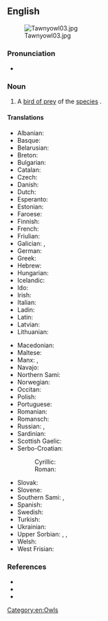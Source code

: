 {{also|tawny-owl}}
==English==
[[Image:Tawnyowl03.jpg|thumb]]

===Pronunciation===
* {{a|RP}} {{IPA|/ˈtɔːni aʊl/|lang=en}}

===Noun===
{{en-noun}}

# A [[bird of prey]] of the [[species]] {{taxlink|Strix aluco|species|noshow=1|ver=1609301}}.

====Translations====
{{trans-top|''Strix aluco''}}
* Albanian: {{t|sq|kukuvajka e pyjeve|f}}
* Basque: {{t|eu|urubi}}
* Belarusian: {{t|be|няясыць шэрая|f}}
* Breton: {{t|br|kaouenn penn-tev}}
* Bulgarian: {{t|bg|горска улулица|f}}
* Catalan: {{t|ca|gamarús|m}}
* Czech: {{t|cs|puštík|m}}
* Danish: {{t+|da|natugle|c}}
* Dutch: {{t+|nl|bosuil|m}}
* Esperanto: {{t|eo|arbara strigo}}
* Estonian: {{t|et|kodukakk}}
* Faroese: {{t|fo|músagjóð}}
* Finnish: {{t+|fi|lehtopöllö}}
* French: {{t+|fr|chouette hulotte|f}}
* Friulian: {{t|fur|catůs}}
* Galician: {{t|gl|curuxa laiona|f}}, {{t+|gl|avelaiona|f}}
* German: {{t+|de|Waldkauz|m}}
* Greek: {{t+|el|χουχουριστής}}
* Hebrew: {{t+|he|לִילִית|f|tr=lilít}}
* Hungarian: {{t+|hu|macskabagoly}}
* Icelandic: {{t|is|náttugla|f}}
* Ido: {{t+|io|hueto}}
* Irish: {{t|ga|ulchabhán donn|m}}
* Italian: {{t+|it|allocco|m}}
* Ladin: {{t|lld|ciuch}}
* Latin: {{t|la|Strix aluco|m}}
* Latvian: {{t|lv|meža pūce}}
* Lithuanian: {{t|lt|naminė pelėda|f}}
{{trans-mid}}
* Macedonian: {{t|mk|шумски був|m}}
* Maltese: {{t|mt|kokka|f}}
* Manx: {{t|gv|hullad ghoan|f}}, {{t|gv|hullad ouyr|f}}
* Navajo: {{t|nv|néʼéshjaaʼ dinilzhinígíí}}
* Northern Sami: {{t|se|bussáskuolfi}}
* Norwegian: {{t|no|kattugle}}
* Occitan: {{t+|oc|caús}}
* Polish: {{t+|pl|puszczyk|m}}
* Portuguese: {{t+|pt|coruja-do-mato|f}}
* Romanian: {{t+|ro|huhurez|m}}
* Romansch: {{t|rm|tschuetta da guaud|f}}
* Russian: {{t|ru|нея́сыть се́рая|f}}, {{t+|ru|нея́сыть|f}}
* Sardinian: {{t|sc|cuccubaju}}
* Scottish Gaelic: {{t|gd|comhachag-dhonn|f}}
* Serbo-Croatian:
*: Cyrillic: {{t|sh|шумска сова|f}}
*: Roman: {{t+|sh|šumska sova|f}}
* Slovak: {{t|sk|sova lesná}}
* Slovene: {{t|sl|lesna sova}}
* Southern Sami: {{t|sma|hamhka}}, {{t|sma|jïjje-snjågloe}}
* Spanish: {{t+|es|cárabo|m}}
* Swedish: {{t+|sv|kattuggla|c}}
* Turkish: {{t+|tr|alaca baykuş}}
* Ukrainian: {{t|uk|сова сіра|f}}
* Upper Sorbian: {{t|hsb|kiwka|f}}, {{t|hsb|wiwka|f}}, {{t|hsb|kwikawa|f}}
* Welsh: {{t|cy|tylluan frech|f}}
* West Frisian: {{t|fy|wâldûle}}
{{trans-bottom}}

===References===
* {{pedia}}
* {{specieslite|Strix aluco|i=1}}
* {{comcatlite|Strix aluco|i=1}}

[[Category:en:Owls]]